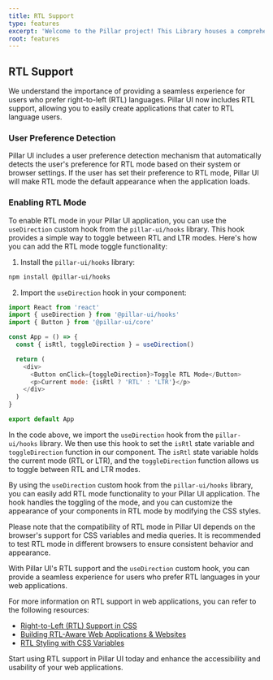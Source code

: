 ```yaml
---
title: RTL Support
type: features
excerpt: 'Welcome to the Pillar project! This Library houses a comprehensive collection of reusable UI components, React hooks, Icons, and other tools designed to enhance modern web development. With a focus on accessibility, scalability, and best practices, Pillar streamlines the development process and empowers you to build robust, high-quality web applications.'
root: features
---
```


## RTL Support

We understand the importance of providing a seamless experience for users who prefer right-to-left (RTL) languages. Pillar UI now includes RTL support, allowing you to easily create applications that cater to RTL language users.

### User Preference Detection

Pillar UI includes a user preference detection mechanism that automatically detects the user's preference for RTL mode based on their system or browser settings. If the user has set their preference to RTL mode, Pillar UI will make RTL mode the default appearance when the application loads.

### Enabling RTL Mode

To enable RTL mode in your Pillar UI application, you can use the `useDirection` custom hook from the `pillar-ui/hooks` library. This hook provides a simple way to toggle between RTL and LTR modes. Here's how you can add the RTL mode toggle functionality:

1. Install the `pillar-ui/hooks` library:

```bash
npm install @pillar-ui/hooks
```

2. Import the `useDirection` hook in your component:

```javascript
import React from 'react'
import { useDirection } from '@pillar-ui/hooks'
import { Button } from '@pillar-ui/core'

const App = () => {
  const { isRtl, toggleDirection } = useDirection()

  return (
    <div>
      <Button onClick={toggleDirection}>Toggle RTL Mode</Button>
      <p>Current mode: {isRtl ? 'RTL' : 'LTR'}</p>
    </div>
  )
}

export default App
```

In the code above, we import the `useDirection` hook from the `pillar-ui/hooks` library. We then use this hook to set the `isRtl` state variable and `toggleDirection` function in our component. The `isRtl` state variable holds the current mode (RTL or LTR), and the `toggleDirection` function allows us to toggle between RTL and LTR modes.

By using the `useDirection` custom hook from the `pillar-ui/hooks` library, you can easily add RTL mode functionality to your Pillar UI application. The hook handles the toggling of the mode, and you can customize the appearance of your components in RTL mode by modifying the CSS styles.

Please note that the compatibility of RTL mode in Pillar UI depends on the browser's support for CSS variables and media queries. It is recommended to test RTL mode in different browsers to ensure consistent behavior and appearance.

With Pillar UI's RTL support and the `useDirection` custom hook, you can provide a seamless experience for users who prefer RTL languages in your web applications.

For more information on RTL support in web applications, you can refer to the following resources:

- [Right-to-Left (RTL) Support in CSS](https://developer.mozilla.org/en-US/docs/Web/CSS/RTL_support)
- [Building RTL-Aware Web Applications & Websites](https://www.smashingmagazine.com/2015/01/building-rtl-aware-web-applications/)
- [RTL Styling with CSS Variables](https://css-tricks.com/rtl-styling-css-variables/)

Start using RTL support in Pillar UI today and enhance the accessibility and usability of your web applications.
